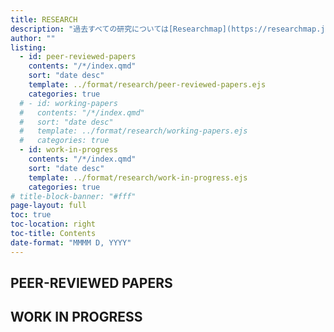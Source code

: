 ```yaml
---
title: RESEARCH
description: "過去すべての研究については[Researchmap](https://researchmap.jp/shingonitta)、[Google Scholar](https://scholar.google.co.jp/citations?hl=ja&user=QJx5LRgAAAAJ&view_op=list_works&gmla=AJ1KiT3hvOAOFgTV7rGvKzHIwy0qyY5lPe862Uq5SSls-1Tt3EnTkvvSXrLEslQnNdjYkRVhtOVdJu66YaqL1jKputV2N0djHaETFidZdATIsCSaiotekpjfOzk)をご参照ください。"
author: ""
listing:
  - id: peer-reviewed-papers
    contents: "/*/index.qmd"
    sort: "date desc"
    template: ../format/research/peer-reviewed-papers.ejs
    categories: true
  # - id: working-papers
  #   contents: "/*/index.qmd"
  #   sort: "date desc"
  #   template: ../format/research/working-papers.ejs
  #   categories: true
  - id: work-in-progress
    contents: "/*/index.qmd"
    sort: "date desc"
    template: ../format/research/work-in-progress.ejs
    categories: true
# title-block-banner: "#fff"
page-layout: full
toc: true
toc-location: right
toc-title: Contents
date-format: "MMMM D, YYYY"
---
```


## PEER-REVIEWED PAPERS

:::{#peer-reviewed-papers}
:::

<!-- ## WORKING PAPERS

:::{#working-papers}
::: -->

## WORK IN PROGRESS

:::{#work-in-progress}
:::
